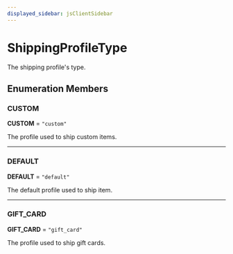 ```yaml
---
displayed_sidebar: jsClientSidebar
---
```



# ShippingProfileType

The shipping profile's type.

## Enumeration Members

### CUSTOM

 **CUSTOM** = ``"custom"``

The profile used to ship custom items.

___

### DEFAULT

 **DEFAULT** = ``"default"``

The default profile used to ship item.

___

### GIFT\_CARD

 **GIFT\_CARD** = ``"gift_card"``

The profile used to ship gift cards.

